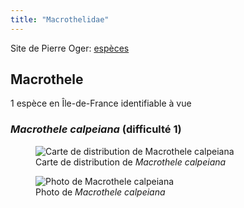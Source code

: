 ```yaml
---
title: "Macrothelidae"
---
```


Site de Pierre Oger: [espèces](https://arachno.piwigo.com/index?/category/2424-macrothelidae)



## Macrothele

1 espèce en Île-de-France identifiable à vue



### *Macrothele calpeiana* (difficulté 1)

![Carte de distribution de *Macrothele calpeiana*](https://asfra.fr/Site/User_pages/Atlas/LR_ASFRA_Macrothelidae_Macrothele%20calpeiana_2022-03-10.jpeg)

![Photo de *Macrothele calpeiana*](chemin/vers/photo.jpg)



